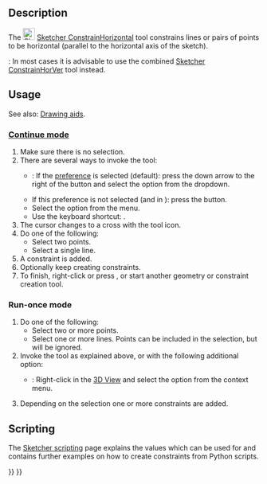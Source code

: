 <languages/>
<translate>

<!--T:7-->
{{Docnav
|[[Sketcher_ConstrainHorVer|Horizontal/vertical]]
|[[Sketcher_ConstrainVertical|Vertical]]
|[[Sketcher_Workbench|Sketcher]]
|IconL=Sketcher_ConstrainHorVer.svg
|IconR=Sketcher_ConstrainVertical.svg
|IconC=Workbench_Sketcher.svg
}}

<!--T:1-->
{{GuiCommand
|Name=Sketcher ConstrainHorizontal
|MenuLocation=Sketch → Sketcher constraints → Constrain horizontal
|Workbenches=[[Sketcher_Workbench|Sketcher]]
|Shortcut={{KEY|H}}
|SeeAlso=[[Sketcher_ConstrainHorVer|Sketcher ConstrainHorVer]], [[Sketcher_ConstrainVertical|Sketcher ConstraintVertical]]
}}

==Description== <!--T:2-->

<!--T:4-->
The [[Image:Sketcher_ConstrainHorizontal.svg|24px]] [[Sketcher_ConstrainHorizontal|Sketcher ConstrainHorizontal]] tool constrains lines or pairs of points to be horizontal (parallel to the horizontal axis of the sketch).

<!--T:16-->
{{Version|1.0}}: In most cases it is advisable to use the combined [[Sketcher_ConstrainHorVer|Sketcher ConstrainHorVer]] tool instead.

==Usage== <!--T:3-->

<!--T:17-->
See also: [[Sketcher_Workbench#Drawing_aids|Drawing aids]].

===[[Sketcher_Workbench#Continue_modes|Continue mode]]=== <!--T:18-->

<!--T:5-->
# Make sure there is no selection.
# There are several ways to invoke the tool:
#* {{Version|1.0}}: If the {{MenuCommand|Auto tool for Horizontal/Vertical}} [[Sketcher_Preferences#General|preference]] is selected (default): press the down arrow to the right of the {{Button|[[Image:Sketcher_ConstrainHorVer.svg||x16px]][[Image:Toolbar_flyout_arrow.svg|x16px]]}} button and select the {{MenuCommand|[[Image:Sketcher_ConstrainHorizontal.svg|16px]] Constrain horizontal}} option from the dropdown.
#* If this preference is not selected (and in {{VersionMinus|0.21}}): press the {{Button|[[Image:Sketcher_ConstrainHorizontal.svg|16px]] [[Sketcher_ConstrainHorizontal|Constrain horizontal]]}} button.
#* Select the {{MenuCommand|Sketch → Sketcher constraints → [[Image:Sketcher_ConstrainHorizontal.svg|16px]] Constrain horizontal}} option from the menu.
#* Use the keyboard shortcut: {{KEY|H}}.
# The cursor changes to a cross with the tool icon.
# Do one of the following:
#* Select two points.
#* Select a single line.
# A constraint is added.
# Optionally keep creating constraints.
# To finish, right-click or press {{KEY|Esc}}, or start another geometry or constraint creation tool.

===Run-once mode=== <!--T:19-->

<!--T:20-->
# Do one of the following:
#* Select two or more points.
#* Select one or more lines. Points can be included in the selection, but will be ignored.
# Invoke the tool as explained above, or with the following additional option:
#* {{Version|1.0}}: Right-click in the [[3D_View|3D View]] and select the {{MenuCommand|[[Image:Sketcher_ConstrainHorizontal.svg|16px]] Constrain horizontal}} option from the context menu.
# Depending on the selection one or more constraints are added.

== Scripting == <!--T:14-->

</translate>
{{Code|code=Sketch.addConstraint(Sketcher.Constraint('Horizontal', Line))}}
<translate>

<!--T:15-->
The [[Sketcher_scripting|Sketcher scripting]] page explains the values which can be used for {{incode|Line}} and contains further examples on how to create constraints from Python scripts.


<!--T:6-->
{{Docnav
|[[Sketcher_ConstrainHorVer|Horizontal/vertical]]
|[[Sketcher_ConstrainVertical|Vertical]]
|[[Sketcher_Workbench|Sketcher]]
|IconL=Sketcher_ConstrainHorVer.svg
|IconR=Sketcher_ConstrainVertical.svg
|IconC=Workbench_Sketcher.svg
}}

</translate>
{{Sketcher_Tools_navi{{#translation:}}}}
{{Userdocnavi{{#translation:}}}}